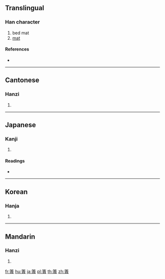 {{character info/new}}
{{also|箦}}
==Translingual==

===Han character===
{{Han char|rn=118|rad=竹|as=11|sn=17|four=88806|canj=HQMC}}

# bed mat
# [[mat]]

====References====
* {{Han ref|kx=0896.230|dkj=26419|dj=1323.160|hdz=53005.230|uh=7C00|ud=31744|bh=EDBD|bd=60861}}

----

==Cantonese==

===Hanzi===
{{yue-hanzi|jyut=|y=jaak3|sim=箦}}

# {{defn|lang=yue|sort=竹11}}

----

==Japanese==

===Kanji===
{{ja-kanji|grade=|rs=竹11}}

# {{defn|lang=ja|sort=竹11}}

====Readings====
* {{ja-readings|goon=[[しゃく]] (shaku)|kanon=[[さく]] (saku)|kun=[[す]] (su)}}

----

==Korean==

===Hanja===
{{ko-hanja|hangeul=책|eumhun=|rv=chaek|mr=ch'aek|y=chayk}}

# {{defn|lang=ko|sort=竹11}}

----

==Mandarin==

===Hanzi===
{{cmn-hanzi|sim=箦|pin=[[zé]] ([[ze2]]), [[zhài]] ([[zhai4]])|wg=tse<sup>2</sup>, chai<sup>4</sup>}}

# {{defn|lang=cmn|sort=竹11}}

[[fr:簀]]
[[hu:簀]]
[[ja:簀]]
[[pl:簀]]
[[th:簀]]
[[zh:簀]]
